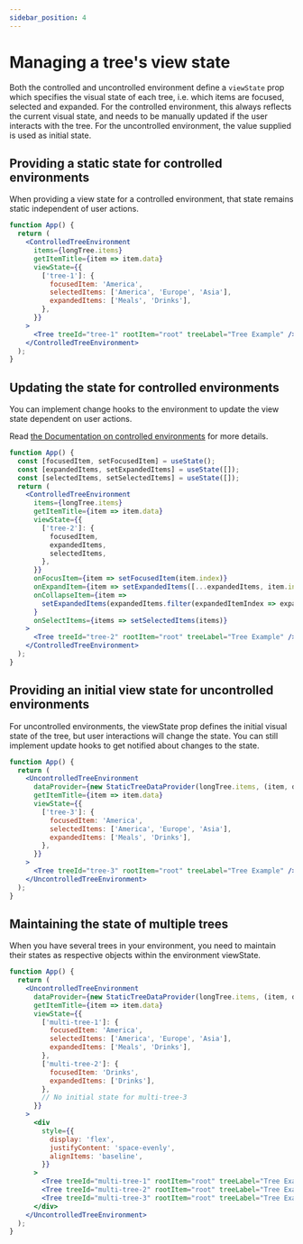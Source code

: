 ```yaml
---
sidebar_position: 4
---
```


# Managing a tree's view state

Both the controlled and uncontrolled environment define a `viewState` prop which specifies the visual
state of each tree, i.e. which items are focused, selected and expanded. For the controlled environment,
this always reflects the current visual state, and needs to be manually updated if the user interacts
with the tree. For the uncontrolled environment, the value supplied is used as initial state.

## Providing a static state for controlled environments

When providing a view state for a controlled environment, that state remains static independent of user
actions.

```jsx live
function App() {
  return (
    <ControlledTreeEnvironment
      items={longTree.items}
      getItemTitle={item => item.data}
      viewState={{
        ['tree-1']: {
          focusedItem: 'America',
          selectedItems: ['America', 'Europe', 'Asia'],
          expandedItems: ['Meals', 'Drinks'],
        },
      }}
    >
      <Tree treeId="tree-1" rootItem="root" treeLabel="Tree Example" />
    </ControlledTreeEnvironment>
  );
}
```

## Updating the state for controlled environments

You can implement change hooks to the environment to update the view state dependent
on user actions.

Read [the Documentation on controlled environments](/docs/guides/controlled-environment#managing-the-view-state-of-the-tree)
for more details.

```jsx live
function App() {
  const [focusedItem, setFocusedItem] = useState();
  const [expandedItems, setExpandedItems] = useState([]);
  const [selectedItems, setSelectedItems] = useState([]);
  return (
    <ControlledTreeEnvironment
      items={longTree.items}
      getItemTitle={item => item.data}
      viewState={{
        ['tree-2']: {
          focusedItem,
          expandedItems,
          selectedItems,
        },
      }}
      onFocusItem={item => setFocusedItem(item.index)}
      onExpandItem={item => setExpandedItems([...expandedItems, item.index])}
      onCollapseItem={item =>
        setExpandedItems(expandedItems.filter(expandedItemIndex => expandedItemIndex !== item.index))
      }
      onSelectItems={items => setSelectedItems(items)}
    >
      <Tree treeId="tree-2" rootItem="root" treeLabel="Tree Example" />
    </ControlledTreeEnvironment>
  );
}
```

## Providing an initial view state for uncontrolled environments

For uncontrolled environments, the viewState prop defines the initial visual state of the tree, but
user interactions will change the state. You can still implement update hooks to get notified
about changes to the state.

```jsx live
function App() {
  return (
    <UncontrolledTreeEnvironment
      dataProvider={new StaticTreeDataProvider(longTree.items, (item, data) => ({ ...item, data }))}
      getItemTitle={item => item.data}
      viewState={{
        ['tree-3']: {
          focusedItem: 'America',
          selectedItems: ['America', 'Europe', 'Asia'],
          expandedItems: ['Meals', 'Drinks'],
        },
      }}
    >
      <Tree treeId="tree-3" rootItem="root" treeLabel="Tree Example" />
    </UncontrolledTreeEnvironment>
  );
}
```

## Maintaining the state of multiple trees

When you have several trees in your environment, you need to maintain
their states as respective objects within the environment viewState.

```jsx live
function App() {
  return (
    <UncontrolledTreeEnvironment
      dataProvider={new StaticTreeDataProvider(longTree.items, (item, data) => ({ ...item, data }))}
      getItemTitle={item => item.data}
      viewState={{
        ['multi-tree-1']: {
          focusedItem: 'America',
          selectedItems: ['America', 'Europe', 'Asia'],
          expandedItems: ['Meals', 'Drinks'],
        },
        ['multi-tree-2']: {
          focusedItem: 'Drinks',
          expandedItems: ['Drinks'],
        },
        // No initial state for multi-tree-3
      }}
    >
      <div
        style={{
          display: 'flex',
          justifyContent: 'space-evenly',
          alignItems: 'baseline',
        }}
      >
        <Tree treeId="multi-tree-1" rootItem="root" treeLabel="Tree Example" />
        <Tree treeId="multi-tree-2" rootItem="root" treeLabel="Tree Example" />
        <Tree treeId="multi-tree-3" rootItem="root" treeLabel="Tree Example" />
      </div>
    </UncontrolledTreeEnvironment>
  );
}
```

